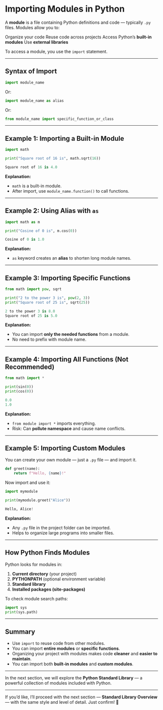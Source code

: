 # Importing Modules in Python

A **module** is a file containing Python definitions and code — typically `.py` files.
Modules allow you to:

Organize your code
Reuse code across projects
Access Python’s **built-in modules**
Use **external libraries**

To access a module, you use the `import` statement.

---

## Syntax of Import

```python filename="import_syntax.py" {2, 3}
import module_name
```

Or:

```python filename="import_as_syntax.py" {2, 3}
import module_name as alias
```

Or:

```python filename="import_specific.py" {2, 3}
from module_name import specific_function_or_class
```

---

## Example 1: Importing a Built-in Module

```python filename="import_math.py" {2, 3, 4}
import math

print("Square root of 16 is", math.sqrt(16))
```

```python filename="output.txt"
Square root of 16 is 4.0
```

**Explanation:**

- `math` is a built-in module.
- After import, use `module_name.function()` to call functions.

---

## Example 2: Using Alias with `as`

```python filename="import_as.py" {2, 3, 4}
import math as m

print("Cosine of 0 is", m.cos(0))
```

```python filename="output.txt"
Cosine of 0 is 1.0
```

**Explanation:**

- `as` keyword creates an **alias** to shorten long module names.

---

## Example 3: Importing Specific Functions

```python filename="import_specific_func.py" {2, 3, 4}
from math import pow, sqrt

print("2 to the power 3 is", pow(2, 3))
print("Square root of 25 is", sqrt(25))
```

```python filename="output.txt"
2 to the power 3 is 8.0
Square root of 25 is 5.0
```

**Explanation:**

- You can import **only the needed functions** from a module.
- No need to prefix with module name.

---

## Example 4: Importing All Functions (Not Recommended)

```python filename="import_star.py" {2, 3}
from math import *

print(sin(0))
print(cos(0))
```

```python filename="output.txt"
0.0
1.0
```

**Explanation:**

- `from module import *` imports everything.
- Risk: Can **pollute namespace** and cause name conflicts.

---

## Example 5: Importing Custom Modules

You can create your own module — just a `.py` file — and import it.

```python filename="mymodule.py" {2, 3}
def greet(name):
    return f"Hello, {name}!"
```

Now import and use it:

```python filename="import_custom_module.py" {2, 3, 4}
import mymodule

print(mymodule.greet("Alice"))
```

```python filename="output.txt"
Hello, Alice!
```

**Explanation:**

- Any `.py` file in the project folder can be imported.
- Helps to organize large programs into smaller files.

---

## How Python Finds Modules

Python looks for modules in:

1. **Current directory** (your project)
2. **PYTHONPATH** (optional environment variable)
3. **Standard library**
4. **Installed packages (site-packages)**

To check module search paths:

```python filename="import_sys_path.py" {2, 3}
import sys
print(sys.path)
```

---

## Summary

- Use `import` to reuse code from other modules.
- You can import **entire modules** or **specific functions**.
- Organizing your project with modules makes code **cleaner** and **easier to maintain**.
- You can import both **built-in modules** and **custom modules**.

---

In the next section, we will explore the **Python Standard Library** — a powerful collection of modules included with Python.

---

If you’d like, I’ll proceed with the next section — **Standard Library Overview** — with the same style and level of detail.
Just confirm! 🚀

